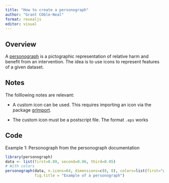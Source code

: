 ```yaml
---
title: "How to create a personograph"
author: "Grant COble-Neal"
format: revealjs
editor: visual
---
```


## Overview

A [personograph](https://github.com/joelkuiper/personograph) is a pictographic representation of relative harm and benefit from an intervention. The idea is to use icons to represent features of a given dataset.

## Notes

The folllowing notes are relevant:

-   A custom icon can be used. This requires importing an icon via the package [grImport](https://cran.r-project.org/web/packages/grImport/grImport.pdf).

-   The custom icon must be a postscript file. The format `.eps` works

## Code

Example 1: Personograph from the personograph documentation

```r
library(personograph)
data <- list(first=0.89, second=0.06, third=0.05)
# With colors
personograph(data, n.icons=64, dimensions=c(8, 8), colors=list(first="grey", second="blue", third="red"),
             fig.title = "Example of a personograph")

```
